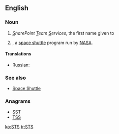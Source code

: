 ==English==
{{wikipedia}}

===Noun===
{{en-abbr}}

# {{computing}} ''<u>S</u>harePoint <u>T</u>eam <u>S</u>ervices'', the first name given to {{w|Microsoft SharePoint Foundation}}
# {{space}} {{w|Space Transportation System}}, a [[space shuttle]] program run by [[NASA]].

====Translations====
{{trans-top|SharePoint Team Services}}
{{trans-mid}}
{{trans-bottom}}

{{trans-top|Space Transportation System}}
* Russian: {{t-|ru|МТКК}}
{{trans-mid}}
{{trans-bottom}}

===See also===
* [[Space Shuttle]]

===Anagrams===
* [[SST]]
* [[TSS#English|TSS]]


[[ko:STS]]
[[tr:STS]]
